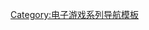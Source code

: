 {{Navbox
| name = 香港秘密警察
| title = [[香港秘密警察]]
| state = {{{state|autocollapse}}}
| bodyclass = hlist
| listclass = hlist

| group1= 遊戲
| list1=
* [[香港秘密警察]]
* [[三合會之戰]]

| group2= 相關條目
| list2=
* [[真實犯罪：洛城街頭|真實犯罪]]

| group3 = 开发公司
| list3 = 
* [[United Front Games]]
* [[史克威尔艾尼克斯|史克威爾艾尼克斯]]
** [[史克威尔艾尼克斯欧洲|倫敦工作室]]

}}<noinclude>
{{collapsible option}}

[[Category:电子游戏系列导航模板]]
</noinclude>